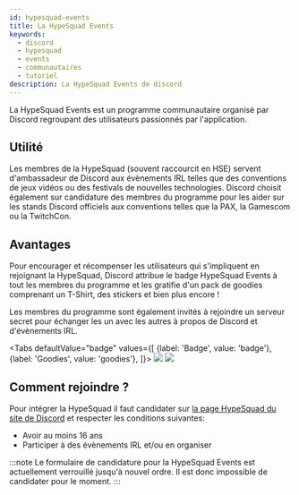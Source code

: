 ```yaml
---
id: hypesquad-events
title: La HypeSquad Events
keywords:
  - discord
  - hypesquad
  - events
  - communautaires
  - tutoriel
description: La HypeSquad Events de discord
---
```


La HypeSquad Events est un programme communautaire organisé par Discord regroupant des utilisateurs passionnés par l'application.

## Utilité
Les membres de la HypeSquad (souvent raccourcit en HSE) servent d'ambassadeur de Discord aux évènements IRL telles que des conventions de jeux vidéos ou des festivals de nouvelles technologies. Discord choisit également sur candidature des membres du programme pour les aider sur les stands Discord officiels aux conventions telles que la PAX, la Gamescom ou la TwitchCon. 

## Avantages
Pour encourager et récompenser les utilisateurs qui s'impliquent en rejoignant la HypeSquad, Discord attribue le badge HypeSquad Events à tout les membres du programme et les gratifie d'un pack de goodies comprenant un T-Shirt, des stickers et bien plus encore !

Les membres du programme sont également invités à rejoindre un serveur secret pour échanger les un avec les autres à propos de Discord et d'évènements IRL.

<Tabs
  defaultValue="badge"
  values={[
    {label: 'Badge', value: 'badge'},
    {label: 'Goodies', value: 'goodies'},
  ]}>
  <TabItem value="badge"><img src="https://i.discord.fr/0sQ.png"/></TabItem>
  <TabItem value="goodies"><img src="https://i.discord.fr/7rt.jpg"/></TabItem>
</Tabs>

## Comment rejoindre ?
Pour intégrer la HypeSquad il faut candidater sur [la page HypeSquad du site de Discord](https://discord.com) et respecter les conditions suivantes:
- Avoir au moins 16 ans
- Participer à des évènements IRL et/ou en organiser

:::note
Le formulaire de candidature pour la HypeSquad Events est actuellement verrouillé jusqu'à nouvel ordre. Il est donc impossible de candidater pour le moment.
:::